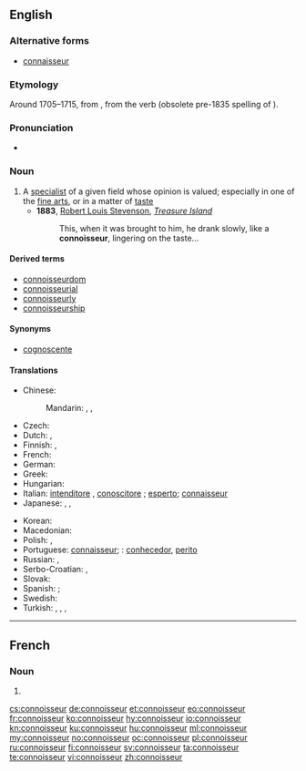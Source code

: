 ==English==

===Alternative forms===
* [[connaisseur]]

===Etymology===
Around 1705–1715, from {{etyl|fr|en}} {{term|connoisseur|lang=fr}}, from the verb {{term|connoître|lang=fr}} (obsolete pre-1835 spelling of {{term|connaître|lang=fr||to know}}).

===Pronunciation===
* {{IPA|/ˌkɒnəˈsɜr/|/ˌkɒnəˈsəː/|/ˌkɒnəˈsʊər/|lang=en}}

===Noun===
{{wikipedia}}
{{en-noun}}

# A [[specialist]] of a given field whose opinion is valued; especially in one of the [[fine arts]], or in a matter of [[taste]]
#* '''1883''', [[w:Robert Louis Stevenson|Robert Louis Stevenson]], ''[[w:Treasure Island|Treasure Island]]''
#*: This, when it was brought to him, he drank slowly, like a '''connoisseur''', lingering on the taste...

====Derived terms====
* [[connoisseurdom]]
* [[connoisseurial]]
* [[connoisseurly]]
* [[connoisseurship]]

====Synonyms====
* [[cognoscente]]

====Translations====
{{trans-top|specialist whose opinion is valued}}
* Chinese:
*: Mandarin: {{t|cmn|鑒定家|sc=Hani}}, {{t|cmn|鉴定家|tr=jiàndìngjiā|sc=Hani}}, {{t+|cmn|鉴赏家|sc=Hani}}
* Czech: {{t+|cs|znalec|m}}
* Dutch: {{t|nl|kenner|m}}, {{t+|nl|deskundige|m}}
* Finnish: {{t|fi|tuntija}}, {{t|fi|erikoistuntija}}
* French: {{t+|fr|connaisseur|m}}
* German: {{t+|de|Kenner|m}}
* Greek: {{t+|el|ειδήμων|m|f}}
* Hungarian: {{t+|hu|műértő}}
* Italian: [[intenditore]] {{g|m}}, [[conoscitore]] {{g|m}}; [[esperto]]; [[connaisseur#Italian|connaisseur]] {{g|m}}
* Japanese: {{t|ja|鑑定家|tr=[[かんていか]], kanteika}}, {{t|ja|目利き|tr=mekiki}}, {{t|ja|鑑識家}}
{{trans-mid}}
* Korean: {{t|ko|감정가}}
* Macedonian: {{t|mk|познавач|m}}
* Polish: {{t|pl|koneser|m}}, {{t+|pl|znawca|m}}
* Portuguese: [[connaisseur]]; {{qualifier|Brazil}}: [[conhecedor]], [[perito]]
* Russian: {{t+|ru|знато́к|m}}, {{t+|ru|цени́тель|m|tr=cenítelʹ|sc=Cyrl}}
* Serbo-Croatian: {{t+|sh|znalac|m}}, {{t+|sh|ekspert}}
* Slovak: {{t|sk|znalec|m}}
* Spanish: {{t|es|connaisseur|m}}; {{t|es|connoisseur|m}}
* Swedish: {{t+|sv|konnässör|c}}
* Turkish: {{qualifier|taste}} {{t+|tr|meraklı}}, {{t+|tr|mütehassıs}}, {{t+|tr|uzman}}, {{qualifier|taste}} {{t+|tr|erbap}}
{{trans-bottom}}

----

==French==

===Noun===
{{fr-noun|m}}

# {{obsolete spelling of|connaisseur|lang=fr}}

[[cs:connoisseur]]
[[de:connoisseur]]
[[et:connoisseur]]
[[eo:connoisseur]]
[[fr:connoisseur]]
[[ko:connoisseur]]
[[hy:connoisseur]]
[[io:connoisseur]]
[[kn:connoisseur]]
[[ku:connoisseur]]
[[hu:connoisseur]]
[[ml:connoisseur]]
[[my:connoisseur]]
[[no:connoisseur]]
[[oc:connoisseur]]
[[pl:connoisseur]]
[[ru:connoisseur]]
[[fi:connoisseur]]
[[sv:connoisseur]]
[[ta:connoisseur]]
[[te:connoisseur]]
[[vi:connoisseur]]
[[zh:connoisseur]]